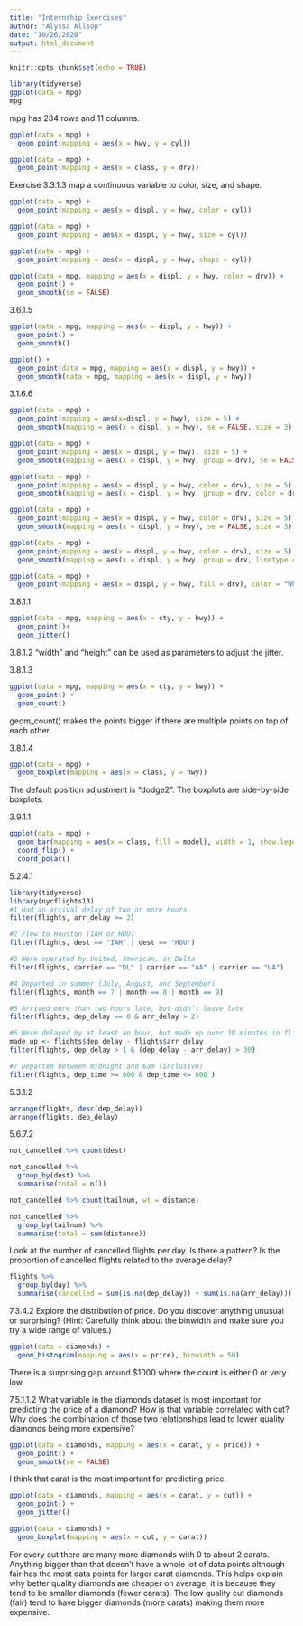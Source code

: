 ```yaml
---
title: "Internship Exercises"
author: "Alyssa Allsop"
date: "10/26/2020"
output: html_document
---
```


```r
knitr::opts_chunk$set(echo = TRUE)
```

```r
library(tidyverse)
ggplot(data = mpg)
mpg
```

mpg has 234 rows and 11 columns.

```r
ggplot(data = mpg) +
  geom_point(mapping = aes(x = hwy, y = cyl))
```


```r
ggplot(data = mpg) +
  geom_point(mapping = aes(x = class, y = drv))
```



Exercise 3.3.1.3
map a continuous variable to color, size, and shape.
```r
ggplot(data = mpg) +
  geom_point(mapping = aes(x = displ, y = hwy, color = cyl))

ggplot(data = mpg) +
  geom_point(mapping = aes(x = displ, y = hwy, size = cyl))

ggplot(data = mpg) +
  geom_point(mapping = aes(x = displ, y = hwy, shape = cyl))


```




```r
ggplot(data = mpg, mapping = aes(x = displ, y = hwy, color = drv)) + 
  geom_point() + 
  geom_smooth(se = FALSE)
```


3.6.1.5

```r
ggplot(data = mpg, mapping = aes(x = displ, y = hwy)) + 
  geom_point() + 
  geom_smooth()

ggplot() + 
  geom_point(data = mpg, mapping = aes(x = displ, y = hwy)) + 
  geom_smooth(data = mpg, mapping = aes(x = displ, y = hwy))
```

3.1.6.6

```r
ggplot(data = mpg) +
  geom_point(mapping = aes(x=displ, y = hwy), size = 5) +
  geom_smooth(mapping = aes(x = displ, y = hwy), se = FALSE, size = 3)
```

```r
ggplot(data = mpg) +
  geom_point(mapping = aes(x = displ, y = hwy), size = 5) +
  geom_smooth(mapping = aes(x = displ, y = hwy, group = drv), se = FALSE, size = 3)
```


```r
ggplot(data = mpg) +
  geom_point(mapping = aes(x = displ, y = hwy, color = drv), size = 5) +
  geom_smooth(mapping = aes(x = displ, y = hwy, group = drv, color = drv), se = FALSE, size = 3)
```


```r
ggplot(data = mpg) +
  geom_point(mapping = aes(x = displ, y = hwy, color = drv), size = 5) +
  geom_smooth(mapping = aes(x = displ, y = hwy), se = FALSE, size = 3)
```


```r
ggplot(data = mpg) +
  geom_point(mapping = aes(x = displ, y = hwy, color = drv), size = 5) +
  geom_smooth(mapping = aes(x = displ, y = hwy, group = drv, linetype = drv), se = FALSE, size = 3)
```

```r
ggplot(data = mpg) +
  geom_point(mapping = aes(x = displ, y = hwy, fill = drv), color = "White", size = 5, shape = 21, stroke = 5)

```


3.8.1.1

```r
ggplot(data = mpg, mapping = aes(x = cty, y = hwy)) + 
  geom_point()+
  geom_jitter()
```

3.8.1.2
"width" and "height" can be used as parameters to adjust the jitter.





3.8.1.3

```r
ggplot(data = mpg, mapping = aes(x = cty, y = hwy)) + 
  geom_point() + 
  geom_count()
```

geom_count() makes the points bigger if there are multiple points on top of each other.



3.8.1.4

```r
ggplot(data = mpg) +
  geom_boxplot(mapping = aes(x = class, y = hwy))
```

The default position adjustment is "dodge2". The boxplots are side-by-side boxplots.

3.9.1.1


```r

ggplot(data = mpg) +
  geom_bar(mapping = aes(x = class, fill = model), width = 1, show.legend = FALSE) + 
  coord_flip() +
  coord_polar()
```


5.2.4.1
```r
library(tidyverse)
library(nycflights13)
#1 Had an arrival delay of two or more hours
filter(flights, arr_delay >= 2)

#2 Flew to Houston (IAH or HOU)
filter(flights, dest == "IAH" | dest == "HOU")

#3 Were operated by United, American, or Delta
filter(flights, carrier == "DL" | carrier == "AA" | carrier == "UA")

#4 Departed in summer (July, August, and September)
filter(flights, month == 7 | month == 8 | month == 9)

#5 Arrived more than two hours late, but didn’t leave late
filter(flights, dep_delay == 0 & arr_delay > 2)

#6 Were delayed by at least an hour, but made up over 30 minutes in flight
made_up <- flights$dep_delay - flights$arr_delay
filter(flights, dep_delay > 1 & (dep_delay - arr_delay) > 30)

#7 Departed between midnight and 6am (inclusive)
filter(flights, dep_time >= 000 & dep_time <= 600 )
```

5.3.1.2

```r
arrange(flights, desc(dep_delay))
arrange(flights, dep_delay)
```

5.6.7.2

```r
not_cancelled %>% count(dest)

not_cancelled %>% 
  group_by(dest) %>%
  summarise(total = n())
```


```r
not_cancelled %>% count(tailnum, wt = distance)

not_cancelled %>%
  group_by(tailnum) %>%
  summarise(total = sum(distance))
```


Look at the number of cancelled flights per day. Is there a pattern? Is the proportion of cancelled flights related to the average delay?
```r
flights %>% 
  group_by(day) %>%
  summarise(cancelled = sum(is.na(dep_delay)) + sum(is.na(arr_delay)))
```


7.3.4.2
Explore the distribution of price. Do you discover anything unusual or surprising? (Hint: Carefully think about the binwidth and make sure you try a wide range of values.)

```r
ggplot(data = diamonds) +
  geom_histogram(mapping = aes(x = price), binwidth = 50)
```

There is a surprising gap around $1000 where the count is either 0 or very low.

7.5.1.1.2
What variable in the diamonds dataset is most important for predicting the price of a diamond? How is that variable correlated with cut? Why does the combination of those two relationships lead to lower quality diamonds being more expensive?
```r
ggplot(data = diamonds, mapping = aes(x = carat, y = price)) +
  geom_point() +
  geom_smooth(se = FALSE)
```
I think that carat is the most important for predicting price.


```r
ggplot(data = diamonds, mapping = aes(x = carat, y = cut)) + 
  geom_point() +
  geom_jitter()

ggplot(data = diamonds) +
  geom_boxplot(mapping = aes(x = cut, y = carat))
```

For every cut there are many more diamonds with 0 to about 2 carats. Anything bigger than that doesn't have a whole lot of data points although fair has the most data points for larger carat diamonds. This helps explain why better quality diamonds are cheaper on average, it is because they tend to be smaller diamonds (fewer carats). The low quality cut diamonds (fair) tend to have bigger diamonds (more carats) making them more expensive.
























